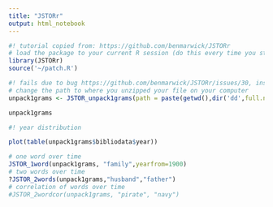 ```yaml
---
title: "JSTORr"
output: html_notebook
---
```


```r
#! tutorial copied from: https://github.com/benmarwick/JSTORr
# load the package to your current R session (do this every time you start R and use the functions)
library(JSTORr)
source('~/patch.R')
```

```r
#! fails due to bug https://github.com/benmarwick/JSTORr/issues/30, installed earlier commit
# change the path to where you unzipped your file on your computer
unpack1grams <- JSTOR_unpack1grams(path = paste(getwd(),dir('dd',full.names = T),sep=.Platform$file.sep))
```

```r
unpack1grams
```

```r
#! year distribution

plot(table(unpack1grams$bibliodata$year))

# one word over time
JSTOR_1word(unpack1grams, "family",yearfrom=1900)
# two words over time
?JSTOR_2words(unpack1grams,"husband","father")
# correlation of words over time
#JSTOR_2wordcor(unpack1grams, "pirate", "navy")

```

